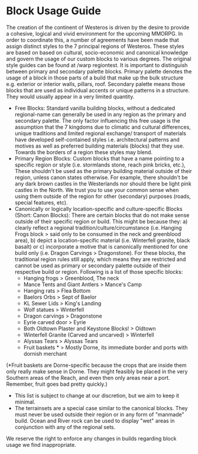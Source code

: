 # Block Usage Guide

The creation of the continent of Westeros is driven by the desire to provide a cohesive, logical and vivid environment for the upcoming MMORPG. In order to coordinate this, a number of agreements have been made that assign distinct styles to the 7 principal regions of Westeros. These styles are based on based on cultural, socio-economic and canonical knowledge and govern the usage of our custom blocks to various degrees. The original style guides can be found at /warp regiontest. It is important to distinguish between primary and secondary palette blocks. Primary palette denotes the usage of a block in those parts of a build that make up the bulk structure e.g. exterior or interior walls, pillars, roof. Secondary palette means those blocks that are used as individual accents or unique patterns in a structure. They would usually appear in a very limited quantity.

- Free Blocks: Standard vanilla building blocks, without a dedicated regional-name can generally be used in any region as the primary and secondary palette. The only factor influencing this free usage is the assumption that the 7 kingdoms due to climatic and cultural differences, unique traditions and limited regional exchange/ transport of materials have developed self-contained styles i.e. architectural patterns and motives as well as preferred building materials (blocks) that they use. Towards the borders of a region these styles may blend.
- Primary Region Blocks: Custom blocks that have a name pointing to a specific region or style (i.e. stormlands stone, reach pink bricks, etc.), These shouldn't be used as the primary building material outside of their region, unless canon states otherwise. For example, there shouldn't be any dark brown castles in the Westerlands nor should there be light pink castles in the North. We trust you to use your common sense when using them outside of the region for other (secondary) purposes (roads, special features, etc).
- Canonically or logically location-specific and culture-specific Blocks (Short: Canon Blocks): There are certain blocks that do not make sense outside of their specific region or build. This might be because they: a) clearly reflect a regional tradition/culture/circumstance (i.e. Hanging Frogs block > said only to be consumed in the neck and greenblood area), b) depict a location-specific material (i.e. Winterfell granite, black basalt) or c) incorporate a motive that is canonically mentioned for one build only (i.e. Dragon Carvings > Dragonstone). For these blocks, the traditional region rules still apply, which means they are restricted and cannot be used as primary or secondary palette outside of their respective build or region. Following is a list of those specific blocks:
  - Hanging frogs > Greenblood, The neck
  - Mance Tents and Giant Antlers > Mance's Camp
  - Hanging rats > Flea Bottom
  - Baelors Orbs > Sept of Baelor
  - KL Sewer Lids > King's Landing
  - Wolf statues > Winterfell
  - Dragon carvings > Dragonstone
  - Eyrie carved door > Eyrie
  - Both Oldtown Plaster and Keystone Blocks! > Oldtown
  - Winterfell Granite (Carved and uncarved) > Winterfell
  - Alyssas Tears > Alyssas Tears
  - Fruit baskets \* > Mostly Dorne, its immediate border and ports with dornish merchant

(\*Fruit baskets are Dorne-specific because the crops that are inside them only really make sense in Dorne. They might feasibly be placed in the very Southern areas of the Reach, and even then only areas near a port. Remember, fruit goes bad pretty quickly.)

- This list is subject to change at our discretion, but we aim to keep it minimal.
- The terrainsets are a special case similar to the canonical blocks. They must never be used outside their region or in any form of "manmade" build. Ocean and River rock can be used to display "wet" areas in conjunction with any of the regional sets.

We reserve the right to enforce any changes in builds regarding block usage we find inappropriate.
